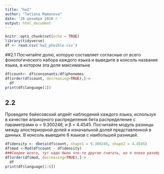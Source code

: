 ---
title: "hw2"
author: "Tatiana Mamonova"
date: '26 декабря 2018 г '
output: html_document
---

```{r setup, include=FALSE}
knitr::opts_chunk$set(echo = TRUE)
library(tidyverse)
df <- read.csv('hw2_phoible.csv')
```

##2.1
Посчитайте долю, которую составляет согласные от всего фонологического набора каждого языка и выведите в консоль название языка, в котором эта доля максимальна

```{r cars}
df$count<- df$consonants/df$phonemes
df[order(df$count, decreasing=TRUE),]->
  df 
print(df$language[1])
```

## 2.2 
Проведите байесовский апдейт наблюдений каждого языка, используя в качестве априорного распределения бета распределение с параметрами α = 9.300246, и β = 4.4545. Посчитайте модуль разницы между апостериорной долей и изначальной долей представленной в данных. В консоль выведите 6 языков с наибольшей разницей.
```{r pressure, echo=FALSE}
df$density <- dbeta(df$count, shape1 = 9.300246, shape2 = 4.4545)
df$mod <-Mod(df$count - df$density) 
###Скорее всего, тут надо было что-то другое считать, но я плохо разобралась, что и как:(
df[order(df$mod, decreasing=TRUE),]->
  df 
print(df$language[1:6])

```

